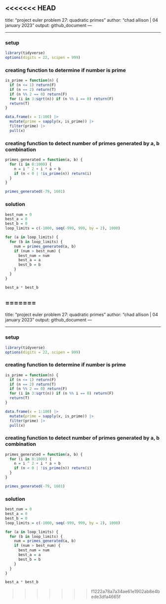 <<<<<<< HEAD
---
title: "project euler problem 27: quadratic primes"
author: "chad allison | 04 january 2023"
output: github_document
---

___

### setup

```r
library(tidyverse)
options(digits = 22, scipen = 999)
```

### creating function to determine if number is prime

```r
is_prime = function(n) {
  if (n <= 1) return(F)
  if (n == 2) return(T)
  if (n %% 2 == 0) return(F)
  for (i in 3:sqrt(n)) if (n %% i == 0) return(F)
  return(T)
}

data.frame(x = 1:100) |>
  mutate(prime = sapply(x, is_prime)) |>
  filter(prime) |>
  pull(x)
```

### creating function to detect number of primes generated by a, b combination

```r
primes_generated = function(a, b) {
  for (i in 0:1000) {
    n = i ^ 2 + i * a + b
    if (n < 0 | !is_prime(n)) return(i)
  }
}

primes_generated(-79, 1601)
```

### solution

```r
best_num = 0
best_a = 0
best_b = 0
loop_limits = c(-1000, seq(-999, 999, by = 2), 1000)

for (a in loop_limits) {
  for (b in loop_limits) {
    num = primes_generated(a, b)
    if (num > best_num) {
      best_num = num
      best_a = a
      best_b = b
    }
  }
}

best_a * best_b
```
























=======
---
title: "project euler problem 27: quadratic primes"
author: "chad allison | 04 january 2023"
output: github_document
---

___

### setup

```r
library(tidyverse)
options(digits = 22, scipen = 999)
```

### creating function to determine if number is prime

```r
is_prime = function(n) {
  if (n <= 1) return(F)
  if (n == 2) return(T)
  if (n %% 2 == 0) return(F)
  for (i in 3:sqrt(n)) if (n %% i == 0) return(F)
  return(T)
}

data.frame(x = 1:100) |>
  mutate(prime = sapply(x, is_prime)) |>
  filter(prime) |>
  pull(x)
```

### creating function to detect number of primes generated by a, b combination

```r
primes_generated = function(a, b) {
  for (i in 0:1000) {
    n = i ^ 2 + i * a + b
    if (n < 0 | !is_prime(n)) return(i)
  }
}

primes_generated(-79, 1601)
```

### solution

```r
best_num = 0
best_a = 0
best_b = 0
loop_limits = c(-1000, seq(-999, 999, by = 2), 1000)

for (a in loop_limits) {
  for (b in loop_limits) {
    num = primes_generated(a, b)
    if (num > best_num) {
      best_num = num
      best_a = a
      best_b = b
    }
  }
}

best_a * best_b
```
























>>>>>>> f1222a78a7a34ae61e1902ab8e4bede3dfa4665f
